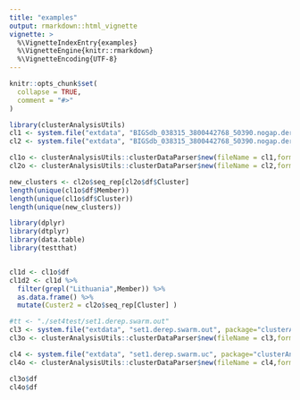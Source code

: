 ```yaml
---
title: "examples"
output: rmarkdown::html_vignette
vignette: >
  %\VignetteIndexEntry{examples}
  %\VignetteEngine{knitr::rmarkdown}
  %\VignetteEncoding{UTF-8}
---
```


```r
knitr::opts_chunk$set(
  collapse = TRUE,
  comment = "#>"
)
```

```r
library(clusterAnalysisUtils)
cl1 <- system.file("extdata", "BIGSdb_038315_3800442768_50390.nogap.derep.uc", package="clusterAnalysisUtils")
cl2 <- system.file("extdata", "BIGSdb_038315_3800442768_50390.nogap.derep.swarm.uc", package="clusterAnalysisUtils")

cl1o <- clusterAnalysisUtils::clusterDataParser$new(fileName = cl1,format = "UC",remove_sizes = T)
cl2o <- clusterAnalysisUtils::clusterDataParser$new(fileName = cl2,format = "UC",remove_sizes = T)

new_clusters <- cl2o$seq_rep[cl2o$df$Cluster]
length(unique(cl1o$df$Member))
length(unique(cl1o$df$Cluster))
length(unique(new_clusters))


```


```r
library(dplyr)
library(dtplyr)
library(data.table)
library(testthat)


cl1d <- cl1o$df
cl1d2 <- cl1d %>%
  filter(grepl("Lithuania",Member)) %>%
  as.data.frame() %>%
  mutate(Custer2 = cl2o$seq_rep[Cluster] )
```


```r
#tt <- "./set4test/set1.derep.swarm.out"
cl3 <- system.file("extdata", "set1.derep.swarm.out", package="clusterAnalysisUtils")
cl3o <- clusterAnalysisUtils::clusterDataParser$new(fileName = cl3,format = "MT",remove_sizes = T)

cl4 <- system.file("extdata", "set1.derep.swarm.uc", package="clusterAnalysisUtils")
cl4o <- clusterAnalysisUtils::clusterDataParser$new(fileName = cl4,format = "UC",remove_sizes = T)

cl3o$df
cl4o$df

```
